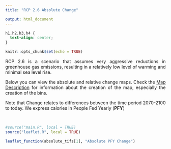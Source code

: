 ```yaml
---
title: "RCP 2.6 Absolute Change"

output: html_document
---
```

<style>
body {
text-align: justify}
</style>

```css
h1,h2,h3,h4 {
  text-align: center;
}
```

```r
knitr::opts_chunk$set(echo = TRUE)
```


RCP 2.6 is a scenario that assumes very aggressive reductions in greenhouse gas emissions, resulting in a relatively low level of warming and minimal sea level rise.

Below you can view the absolute and relative change maps. Check the [Map Description](index.html) for information about the creation of the map, especially the creation of the bins.

Note that Change relates to differences between the time period 2070-2100 to today. We express calories in People Fed Yearly (**PFY**)

<br>

```r

#source("main.R", local = TRUE)
source("leaflet.R", local = TRUE)
```

```r
leaflet_function(absolute_tifs[1], "Absolute PFY Change")
```